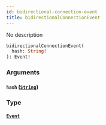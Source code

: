 ```yaml
---
id: bidirectional-connection-event
title: bidirectionalConnectionEvent
---
```



No description

```graphql
bidirectionalConnectionEvent(
  hash: String!
): Event!
```


### Arguments

#### `hash` ([`String`](/cyberconnect-api/reference/scalars/string))




### Type

#### [`Event`](/cyberconnect-api/reference/interfaces/event) 






